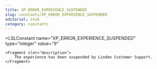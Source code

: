```yaml
---
title: XP_ERROR_EXPERIENCE_SUSPENDED
slug: constants/XP_ERROR_EXPERIENCE_SUSPENDED
editorial: stub
category: constants
---
```


<LSLConstant
	name="XP_ERROR_EXPERIENCE_SUSPENDED"
	type="integer"
	value="9"
>
	<Fragment slot="description">
		The experience has been suspended by Linden Customer Support.
	</Fragment>
</LSLConstant>

